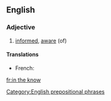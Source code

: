 ==English==

===Adjective===
{{en-adj}}

# [[informed]], [[aware]] (of)

====Translations====
*French: {{t-|fr|au courant}}

[[Category:English prepositional phrases]]

[[fr:in the know]]